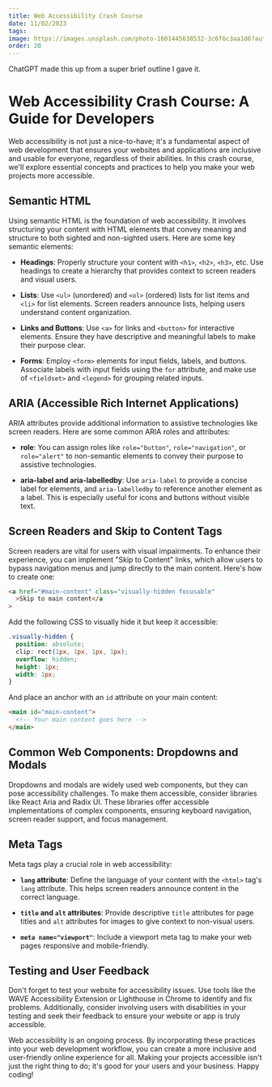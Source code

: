 ```yaml
---
title: Web Accessibility Crash Course
date: 11/02/2023
tags:
image: https://images.unsplash.com/photo-1601445638532-3c6f6c3aa1d6?auto=format&fit=crop&q=80&w=1972&ixlib=rb-4.0.3&ixid=M3wxMjA3fDB8MHxwaG90by1wYWdlfHx8fGVufDB8fHx8fA%3D%3D
order: 20
---
```



<Callout variant="warning">
  ChatGPT made this up from a super brief outline I gave it.
</Callout>

# Web Accessibility Crash Course: A Guide for Developers

Web accessibility is not just a nice-to-have; it's a fundamental aspect of web development that ensures your websites and applications are inclusive and usable for everyone, regardless of their abilities. In this crash course, we'll explore essential concepts and practices to help you make your web projects more accessible.

## Semantic HTML

Using semantic HTML is the foundation of web accessibility. It involves structuring your content with HTML elements that convey meaning and structure to both sighted and non-sighted users. Here are some key semantic elements:

- **Headings**: Properly structure your content with `<h1>`, `<h2>`, `<h3>`, etc. Use headings to create a hierarchy that provides context to screen readers and visual users.

- **Lists**: Use `<ul>` (unordered) and `<ol>` (ordered) lists for list items and `<li>` for list elements. Screen readers announce lists, helping users understand content organization.

- **Links and Buttons**: Use `<a>` for links and `<button>` for interactive elements. Ensure they have descriptive and meaningful labels to make their purpose clear.

- **Forms**: Employ `<form>` elements for input fields, labels, and buttons. Associate labels with input fields using the `for` attribute, and make use of `<fieldset>` and `<legend>` for grouping related inputs.

## ARIA (Accessible Rich Internet Applications)

ARIA attributes provide additional information to assistive technologies like screen readers. Here are some common ARIA roles and attributes:

- **role**: You can assign roles like `role="button"`, `role="navigation"`, or `role="alert"` to non-semantic elements to convey their purpose to assistive technologies.

- **aria-label and aria-labelledby**: Use `aria-label` to provide a concise label for elements, and `aria-labelledby` to reference another element as a label. This is especially useful for icons and buttons without visible text.

## Screen Readers and Skip to Content Tags

Screen readers are vital for users with visual impairments. To enhance their experience, you can implement "Skip to Content" links, which allow users to bypass navigation menus and jump directly to the main content. Here's how to create one:

```html
<a href="#main-content" class="visually-hidden focusable"
  >Skip to main content</a
>
```

Add the following CSS to visually hide it but keep it accessible:

```css
.visually-hidden {
  position: absolute;
  clip: rect(1px, 1px, 1px, 1px);
  overflow: hidden;
  height: 1px;
  width: 1px;
}
```

And place an anchor with an `id` attribute on your main content:

```html
<main id="main-content">
  <!-- Your main content goes here -->
</main>
```

## Common Web Components: Dropdowns and Modals

Dropdowns and modals are widely used web components, but they can pose accessibility challenges. To make them accessible, consider libraries like React Aria and Radix UI. These libraries offer accessible implementations of complex components, ensuring keyboard navigation, screen reader support, and focus management.

## Meta Tags

Meta tags play a crucial role in web accessibility:

- **`lang` attribute**: Define the language of your content with the `<html>` tag's `lang` attribute. This helps screen readers announce content in the correct language.

- **`title` and `alt` attributes**: Provide descriptive `title` attributes for page titles and `alt` attributes for images to give context to non-visual users.

- **`meta name="viewport"`**: Include a viewport meta tag to make your web pages responsive and mobile-friendly.

## Testing and User Feedback

Don't forget to test your website for accessibility issues. Use tools like the WAVE Accessibility Extension or Lighthouse in Chrome to identify and fix problems. Additionally, consider involving users with disabilities in your testing and seek their feedback to ensure your website or app is truly accessible.

Web accessibility is an ongoing process. By incorporating these practices into your web development workflow, you can create a more inclusive and user-friendly online experience for all. Making your projects accessible isn't just the right thing to do; it's good for your users and your business. Happy coding!
